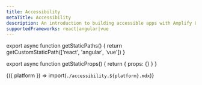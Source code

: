 ```yaml
---
title: Accessibility
metaTitle: Accessibility
description: An introduction to building accessible apps with Amplify UI.
supportedFrameworks: react|angular|vue
---
```



export async function getStaticPaths() {
  return getCustomStaticPath(['react', 'angular', 'vue'])
}

export async function getStaticProps() {
  return { props: {} }
}

<Fragment>{({ platform }) => import(`./accessibility.${platform}.mdx`)}</Fragment>
